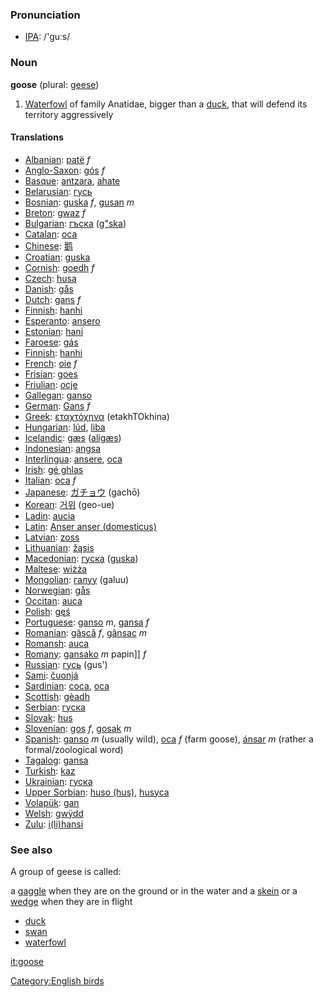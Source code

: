=== Pronunciation ===
*[[w:IPA|IPA]]: /'guːs/

=== Noun ===
'''goose''' (plural: [[geese]])

# [[Waterfowl]] of family Anatidae, bigger than a [[duck]], that will defend its territory aggressively

==== Translations ====
*[[Albanian]]: [[patë]] ''f''
*[[Anglo-Saxon]]: [[gós]] ''f''
*[[Basque]]: [[antzara]], [[ahate]]
*[[Belarusian]]: [[гусь]]
*[[Bosnian]]: [[guska]] ''f'', [[gusan]] ''m''
*[[Breton]]: [[gwaz]] ''f''
*[[Bulgarian]]: [[гъска]] ([[g"ska]])
*[[Catalan]]: [[oca]]
*[[Chinese]]: [[鹅]]
*[[Croatian]]: [[guska]]
*[[Cornish]]: [[goedh]] ''f''
*[[Czech]]: [[husa]]
*[[Danish]]: [[gås]]
*[[Dutch]]: [[gans]] ''f''
*[[Finnish]]: [[hanhi]]
*[[Esperanto]]: [[ansero]]
*[[Estonian]]: [[hani]]
*[[Faroese]]: [[gás]]
*[[Finnish]]: [[hanhi]]
*[[French]]: [[oie]] ''f''
*[[Frisian]]: [[goes]]
*[[Friulian]]: [[ocje]]
*[[Gallegan]]: [[ganso]]
*[[German]]: [[Gans]] ''f''
*[[Greek]]: [[εταχτόχηνα]] (etakhTOkhina)
*[[Hungarian]]: [[lúd]], [[liba]]
*[[Icelandic]]: [[gæs]] ([[aligæs]])
*[[Indonesian]]: [[angsa]]
*[[Interlingua]]: [[ansere]], [[oca]]
*[[Irish]]: [[gé ghlas]]
*[[Italian]]: [[oca]] ''f''
*[[Japanese]]: [[ガチョウ]] (gachō)
*[[Korean]]: [[거위]] (geo-ue)
*[[Ladin]]: [[aucia]]
*[[Latin]]: [[Anser anser (domesticus)]]
*[[Latvian]]: [[zoss]]
*[[Lithuanian]]: [[žąsis]]
*[[Macedonian]]: [[гуска]] ([[guska]])
*[[Maltese]]: [[wiżża]]
*[[Mongolian]]: [[галуу]] (galuu)
*[[Norwegian]]: [[gås]]
*[[Occitan]]: [[auca]]
*[[Polish]]: [[gęś]]
*[[Portuguese]]: [[ganso]] ''m'', [[gansa]] ''f''
*[[Romanian]]: [[gâscă]] ''f'', [[gânsac]] ''m''
*[[Romansh]]: [[auca]]
*[[Romany]]: [[gansako]] ''m'' papin]] ''f''
*[[Russian]]: [[гусь]] (gus')
*[[Sami]]: [[čuonjá]]
*[[Sardinian]]: [[coca]], [[oca]]
*[[Scottish]]: [[gèadh]]
*[[Serbian]]: [[гуска]]
*[[Slovak]]: [[hus]]
*[[Slovenian]]: [[gos]] ''f'', [[gosak]] ''m''
*[[Spanish]]: [[ganso]] ''m'' (usually wild), [[oca]] ''f'' (farm goose), [[ánsar]] ''m'' (rather a formal/zoological word)
*[[Tagalog]]: [[gansa]]
*[[Turkish]]: [[kaz]]
*[[Ukrainian]]: [[гуска]]
*[[Upper Sorbian]]: [[huso (hus)]], [[husyca]]
*[[Volapük]]: [[gan]]
*[[Welsh]]: [[gwÿdd]]
*[[Zulu]]: [[i(li)hansi]]

=== See also ===

A group of geese is called:

a [[gaggle]] when they are on the ground or in the water
and a [[skein]] or a [[wedge]] when they are in flight

*[[duck]]
*[[swan]]
*[[waterfowl]]

[[Category:English birds]]

[[it:goose]]